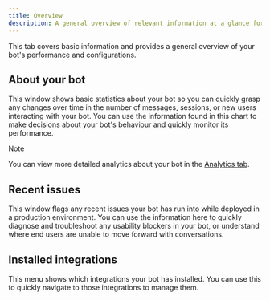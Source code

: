 ```yaml
---
title: Overview
description: A general overview of relevant information at a glance for your bot.
---
```


This tab covers basic information and provides a general overview of your bot's performance and configurations.

## About your bot

This window shows basic statistics about your bot so you can quickly grasp any changes over time in the number of messages, sessions, or new users interacting with your bot. You can use the information found in this chart to make decisions about your bot's behaviour and quickly monitor its performance.

<Note>
Note

You can view more detailed analytics about your bot in the [Analytics tab](/guides/dashboard/bot/analytics#analytics).
</Note>

## Recent issues

This window flags any recent issues your bot has run into while deployed in a production environment. You can use the information here to quickly diagnose and troubleshoot any usability blockers in your bot, or understand where end users are unable to move forward with conversations.

## Installed integrations

This menu shows which integrations your bot has installed. You can use this to quickly navigate to those integrations to manage them.
